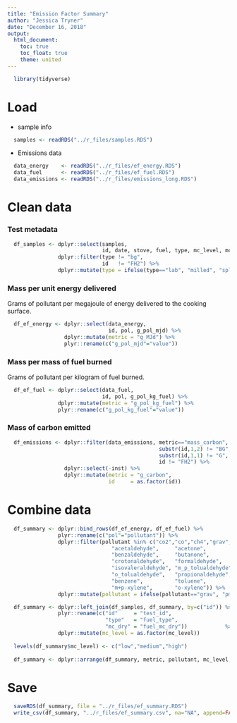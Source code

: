 ```yaml
---
title: "Emission Factor Summary"
author: "Jessica Tryner"
date: "December 16, 2018"
output:
  html_document:
    toc: true
    toc_float: true
    theme: united
---
```


```r
  library(tidyverse)
```

# Load

* sample info

```r
  samples <- readRDS("../r_files/samples.RDS")
```

* Emissions data

```r
  data_energy    <- readRDS("../r_files/ef_energy.RDS")
  data_fuel      <- readRDS("../r_files/ef_fuel.RDS")
  data_emissions <- readRDS("../r_files/emissions_long.RDS")
```

# Clean data

### Test metadata

```r
  df_samples <- dplyr::select(samples,
                              id, date, stove, fuel, type, mc_level, mc_dry) %>%
                dplyr::filter(type != "bg",
                              id   != "FH2") %>%
                dplyr::mutate(type = ifelse(type=="lab", "milled", "split"))
```

### Mass per unit energy delivered

Grams of pollutant per megajoule of energy delivered to the cooking surface.

```r
  df_ef_energy <- dplyr::select(data_energy,
                                id, pol, g_pol_mjd) %>%
                  dplyr::mutate(metric = "g_MJd") %>%
                  plyr::rename(c("g_pol_mjd"="value"))
```

### Mass per mass of fuel burned

Grams of pollutant per kilogram of fuel burned. 

```r
  df_ef_fuel <- dplyr::select(data_fuel,
                              id, pol, g_pol_kg_fuel) %>%
                dplyr::mutate(metric = "g_pol_kg_fuel") %>%
                plyr::rename(c("g_pol_kg_fuel"="value"))           
```

### Mass of carbon emitted

```r
  df_emissions <- dplyr::filter(data_emissions, metric=="mass_carbon",
                                                substr(id,1,2) != "BG",
                                                substr(id,1,1) != "G",
                                                id != "FH2") %>%
                  dplyr::select(-inst) %>%
                  dplyr::mutate(metric = "g_carbon",
                                id     = as.factor(id))
```

# Combine data

```r
  df_summary <- dplyr::bind_rows(df_ef_energy, df_ef_fuel) %>%
                plyr::rename(c("pol"="pollutant")) %>%
                dplyr::filter(pollutant %in% c("co2","co","ch4","grav","ec","oc",
                                 "acetaldehyde",     "acetone",          "acrolein",
                                 "benzaldehyde",     "butanone",         "butyraldehyde",
                                 "crotonaldehyde",   "formaldehyde",     "hexaldehyde",
                                 "isovaleraldehyde", "m_p_tolualdehyde", "methacrolein",
                                 "o_tolualdehyde",   "propionaldehyde",  "valeraldehyde",
                                 "benzene",          "toluene",          "ethylbenzene",
                                 "m+p-xylene",       "o-xylene")) %>%
                dplyr::mutate(pollutant = ifelse(pollutant=="grav", "pm2_5", pollutant))

  df_summary <- dplyr::left_join(df_samples, df_summary, by=c("id")) %>%
                plyr::rename(c("id"     = "test_id",
                               "type"   = "fuel_type",
                               "mc_dry" = "fuel_mc_dry"))            %>%
                dplyr::mutate(mc_level = as.factor(mc_level))
  
  levels(df_summary$mc_level) <- c("low","medium","high")
  
  df_summary <- dplyr::arrange(df_summary, metric, pollutant, mc_level, fuel_type)
```

# Save

```r
  saveRDS(df_summary, file = "../r_files/ef_summary.RDS")
  write_csv(df_summary, "../r_files/ef_summary.csv", na="NA", append=FALSE)
```



